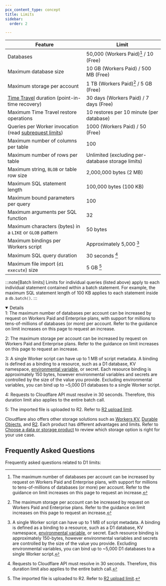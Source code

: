 ```yaml
---
pcx_content_type: concept
title: Limits
sidebar:
  order: 2

---
```



| Feature                                                                                                             | Limit                                             |
| ------------------------------------------------------------------------------------------------------------------- | ------------------------------------------------- |
| Databases                                                                                                           | 50,000 (Workers Paid)[^1] / 10 (Free)             |
| Maximum database size                                                                                               | 10 GB (Workers Paid) / 500 MB (Free)              |
| Maximum storage per account                                                                                         | 1 TB (Workers Paid)[^2] / 5 GB (Free)             |
| [Time Travel](/d1/reference/time-travel/) duration (point-in-time recovery)                                         | 30 days (Workers Paid) / 7 days (Free)            |
| Maximum Time Travel restore operations                                                                              | 10 restores per 10 minute (per database)          |
| Queries per Worker invocation (read [subrequest limits](/workers/platform/limits/#how-many-subrequests-can-i-make)) | 1000 (Workers Paid) / 50 (Free)                   |
| Maximum number of columns per table                                                                                 | 100                                               |
| Maximum number of rows per table                                                                                    | Unlimited (excluding per-database storage limits) |
| Maximum string, `BLOB` or table row size                                                                            | 2,000,000 bytes (2 MB)                            |
| Maximum SQL statement length                                                                                        | 100,000 bytes (100 KB)                            |
| Maximum bound parameters per query                                                                                  | 100                                               |
| Maximum arguments per SQL function                                                                                  | 32                                                |
| Maximum characters (bytes) in a `LIKE` or `GLOB` pattern                                                            | 50 bytes                                          |
| Maximum bindings per Workers script                                                                                 | Approximately 5,000 [^3]                          |
| Maximum SQL query duration                                                                                          | 30 seconds [^4]                                   |
| Maximum file import (`d1 execute`) size                                                                             | 5 GB [^5]                                         |

:::note[Batch limits]
Limits for individual queries (listed above) apply to each individual statement contained within a batch statement. For example, the maximum SQL statement length of 100 KB applies to each statement inside a `db.batch()`.
:::

[^1]: The maximum number of databases per account can be increased by request on Workers Paid and Enterprise plans, with support for millions to tens-of-millions of databases (or more) per account. Refer to the guidance on limit increases on this page to request an increase.
[^2]: The maximum storage per account can be increased by request on Workers Paid and Enterprise plans. Refer to the guidance on limit increases on this page to request an increase.
[^3]: A single Worker script can have up to 1 MB of script metadata. A binding is defined as a binding to a resource, such as a D1 database, KV namespace, [environmental variable](/workers/configuration/environment-variables/), or secret. Each resource binding is approximately 150-bytes, however environmental variables and secrets are controlled by the size of the value you provide. Excluding environmental variables, you can bind up to \~5,000 D1 databases to a single Worker script.
[^4]: Requests to Cloudflare API must resolve in 30 seconds. Therefore, this duration limit also applies to the entire batch call.
[^5]: The imported file is uploaded to R2. Refer to [R2 upload limit](/r2/platform/limits).

<Details header = "Footnotes" open={true}>
1: The maximum number of databases per account can be increased by request on Workers Paid and Enterprise plans, with support for millions to tens-of-millions of databases (or more) per account. Refer to the guidance on limit increases on this page to request an increase.

2: The maximum storage per account can be increased by request on Workers Paid and Enterprise plans. Refer to the guidance on limit increases on this page to request an increase.

3: A single Worker script can have up to 1 MB of script metadata. A binding is defined as a binding to a resource, such as a D1 database, KV namespace, [environmental variable](/workers/configuration/environment-variables/), or secret. Each resource binding is approximately 150 bytes, however environmental variables and secrets are controlled by the size of the value you provide. Excluding environmental variables, you can bind up to \~5,000 D1 databases to a single Worker script.

4: Requests to Cloudflare API must resolve in 30 seconds. Therefore, this duration limit also applies to the entire batch call.

5: The imported file is uploaded to R2. Refer to [R2 upload limit](/r2/platform/limits).
</Details>

Cloudflare also offers other storage solutions such as [Workers KV](/kv/api/), [Durable Objects](/durable-objects/), and [R2](/r2/get-started/). Each product has different advantages and limits. Refer to [Choose a data or storage product](/workers/platform/storage-options/) to review which storage option is right for your use case.

<Render file="limits_increase" product="workers" />

## Frequently Asked Questions

Frequently asked questions related to D1 limits:

<Render file="faq-limits" product="d1"/>
